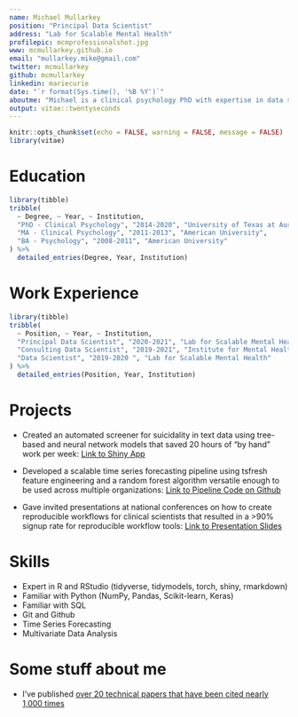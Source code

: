 ```yaml
---
name: Michael Mullarkey
position: "Principal Data Scientist"
address: "Lab for Scalable Mental Health"
profilepic: mcmprofessionalshot.jpg
www: mcmullarkey.github.io
email: "mullarkey.mike@gmail.com"
twitter: mcmullarkey
github: mcmullarkey
linkedin: mariecurie
date: "`r format(Sys.time(), '%B %Y')`"
aboutme: "Michael is a clinical psychology PhD with expertise in data science and scaling mental health supports."
output: vitae::twentyseconds
---
```


```r
knitr::opts_chunk$set(echo = FALSE, warning = FALSE, message = FALSE)
library(vitae)
```

# Education

```r
library(tibble)
tribble(
  ~ Degree, ~ Year, ~ Institution,
  "PhD - Clinical Psychology", "2014-2020", "University of Texas at Austin",
  "MA - Clinical Psychology", "2011-2013", "American University",
  "BA - Psychology", "2008-2011", "American University"
) %>% 
  detailed_entries(Degree, Year, Institution)
```

# Work Experience

```r
library(tibble)
tribble(
  ~ Position, ~ Year, ~ Institution,
  "Principal Data Scientist", "2020-2021", "Lab for Scalable Mental Health",
  "Consulting Data Scientist", "2019-2021", "Institute for Mental Health Research",
  "Data Scientist", "2019-2020 ", "Lab for Scalable Mental Health"
) %>% 
  detailed_entries(Position, Year, Institution)
```
# Projects

 * Created an automated screener for suicidality in text data using tree-based and neural network models that saved 20 hours of "by hand" work per week: [Link to Shiny App](https://twitter.com/mcmullarkey) 
 
 * Developed a scalable time series forecasting pipeline using tsfresh feature engineering and a random forest algorithm versatile enough to be used across multiple organizations: [Link to Pipeline Code on Github](https://github.com/mcmullarkey)
 
 * Gave invited presentations at national conferences on how to create    reproducible workflows for clinical scientists that resulted in a >90% signup rate for reproducible workflow tools: [Link to Presentation Slides](https://osf.io/yjc3u/)

# Skills

 * Expert in R and RStudio (tidyverse, tidymodels, torch, shiny, rmarkdown)
 * Familiar with Python (NumPy, Pandas, Scikit-learn, Keras)
 * Familiar with SQL
 * Git and Github
 * Time Series Forecasting
 * Multivariate Data Analysis

# Some stuff about me

 * I've published [over 20 technical papers that have been cited nearly 1,000 times](https://scholar.google.com/citations?user=ncGnGSEAAAAJ&hl=en)

